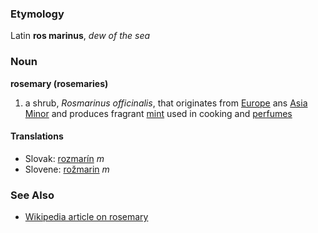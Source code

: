 === Etymology ===
Latin '''ros marinus''', ''dew of the sea''
=== Noun ===
'''rosemary (rosemaries)'''
# a shrub, ''Rosmarinus officinalis'', that originates from [[Europe]] ans [[Asia Minor]] and produces fragrant [[mint]] used in cooking and [[perfume|perfumes]]
==== Translations ====
*Slovak: [[rozmarín]] ''m''
*Slovene: [[rožmarin]] ''m''
=== See Also ===
* [[w:rosemary|Wikipedia article on rosemary]]